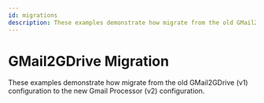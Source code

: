 ```yaml
---
id: migrations
description: These examples demonstrate how migrate from the old GMail2GDrive (v1) configuration to the new Gmail Processor (v2) configuration.
---
```


# GMail2GDrive Migration

These examples demonstrate how migrate from the old GMail2GDrive (v1) configuration to the new Gmail Processor (v2) configuration.

<DocCardList />
